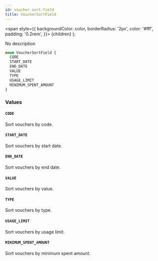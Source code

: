 ```yaml
---
id: voucher-sort-field
title: VoucherSortField
---
```


<span
style={{
      backgroundColor: color,
      borderRadius: '2px',
      color: '#fff',
      padding: '0.2rem',
    }}>
{children}
</span>
);

No description

```graphql
enum VoucherSortField {
  CODE
  START_DATE
  END_DATE
  VALUE
  TYPE
  USAGE_LIMIT
  MINIMUM_SPENT_AMOUNT
}
```

### Values

#### `CODE`

Sort vouchers by code.

#### `START_DATE`

Sort vouchers by start date.

#### `END_DATE`

Sort vouchers by end date.

#### `VALUE`

Sort vouchers by value.

#### `TYPE`

Sort vouchers by type.

#### `USAGE_LIMIT`

Sort vouchers by usage limit.

#### `MINIMUM_SPENT_AMOUNT`

Sort vouchers by minimum spent amount.
